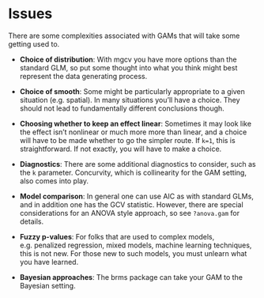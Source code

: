# Issues

There are some complexities associated with GAMs that will take some getting used to.

- **Choice of distribution**: With <span class="pack">mgcv</span> you have more options than the standard GLM, so put some thought into what you think might best represent the data generating process.

- **Choice of smooth**: Some might be particularly appropriate to a given situation (e.g. spatial). In many situations you'll have a choice. They should not lead to fundamentally different conclusions though.

- **Choosing whether to keep an effect linear**: Sometimes it may look like the effect isn't nonlinear or much more more than linear, and a choice will have to be made whether to go the simpler route.  If `k=1`, this is straightforward. If not exactly, you will have to make a choice.

- **Diagnostics**: There are some additional diagnostics to consider, such as the `k` parameter.  Concurvity, which is collinearity for the GAM setting, also comes into play.

- **Model comparison**: In general one can use AIC as with standard GLMs, and in addition one has the GCV statistic. However, there are special considerations for an ANOVA style approach, so see `?anova.gam` for details.

- **Fuzzy p-values**: For folks that are used to complex models, e.g. penalized regression, mixed models, machine learning techniques, this is not new.  For those new to such models, you must unlearn what you have learned.

- **Bayesian approaches**:  The <span class="pack">brms</span> package can take your GAM to the Bayesian setting.
